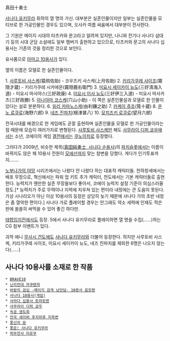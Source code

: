 真田十勇士

[[사나다 유키무라]] 휘하의 열 명의 가신. 대부분은 실존인물이지만 일부는 실존인물을 모티브로 한 가공인물인 경우도 있으며, 오사카 여름 싸움에서 대부분이 전사한다.

그 기원은 메이지 시대의 타츠카와 문고라고 알려져 있지만, 나니와 전기나 사나다 삼대기 등의 시대 군담 소설에도 일부 멤버가 출현하고 있으므로, 타츠카와 문고의 사나다 십용사는 기존의 것을 정리한 것으로 보인다.

유사품으로 [[아마고 10용사]]가 있다.

옆의 이름은 모델로 한 실존인물이다.

1. [[사루토비 사스케]](猿飛佐助) - 코우즈키 사스케(上月佐助)
2. [[키리가쿠레 사이조]](霧隠才蔵) - 키리가쿠레 시카에몬(霧隠鹿右衛門)
3. [[미요시 세이카이 뉴도]](三好淸海入道) - 미요시 마사야스(三好政康)
4. [[미요시 이사 뉴도]](三好伊三入道) - 미요시 마사카츠(三好政勝)
5. [[아나야마 코스케]](穴山小助) - 이 쪽은 실존인물설과 모델로 한 인물이 있다는 설로 분분하다.
6. [[유리 카마노스케]](由利鎌之助) 
7. [[카케이 쥬조]](筧十蔵) 
8. [[운노 로쿠로]](海野六郎) 
9. [[네즈 진파치]](根津甚八) 
10. [[모치즈키 로쿠로]](望月六郎)

전국시대를 배경으로 한 게임에도 곧잘 출현하며 실존인물을 모델로 한 가공인물이라는 점 때문에 모습이 여러가지로 변형된다. [[사루토비 사스케]]만 해도 [[사무라이 디퍼 쿄우]]에서는 소년, 코에이의 게임 [[결전]]에서는 [[쿠노이치]]로 등장했다.

그러다가 2009년, 비슷한 제목[http://www.newgin.co.jp/pub/machine/sanada/ (真田純勇士, 사나다 순용사)]의 [[파치슬롯]]에서는 이름이 바뀌지도 않은 채 10용사 전원이 [[모에선]]까지 맞는 참변을 당했다. 게다가 인기투표까지…….

[[노부나가의 야망]] 시리즈에서는 나왔다 안 나왔다 하는 대표적 캐릭터들.
천하창세에서는 배포 무장으로, 혁신에서는 파워 업 키트 추가 캐릭터, 천도에서는 기본 캐릭터들로 출현한다. 
능력치가 웬만한 실존 무장들보다 좋아서, 코에이 능력치 설정 기준이 의심스러울 정도.[* 능력치가 주로 무력이나 지력에 치우쳐 있는 편이라 내정에는 큰 도움이 못된다. 가상 시나리오가 아닌 이상 10용사의 등장은 상당히 늦기 때문에 사나다 가의 초반 내정은 좀 열악한 편이다.]
사나다 가로 플레이할 경우는 안그래도 약소 세력에 인재도 적은 판에 쏠쏠히 써먹을 수 있어 좋긴 하다만.

[[태합입지전]]에서도 등장. 5에서 사나다 유키무라로 플레이하면 열 명을 수집(……)하는 CG 첨부 이벤트가 있다.

괴작 애니 [[무사시 건도]]에도 [[사나다 유키무라]]와 더불어 등장한다. 하지만 사루토비 사스케, 키리가쿠레 사이조, 미요시 세이카이 뉴도, 네즈 진파치를 제외한 6명은 나오지 않는다(……)

== 사나다 10용사를 소재로 한 작품 ==
 * [[BRAVE10]]
 * [[닌자전대 카쿠렌쟈]]
 * [[바람의 검심 -메이지 검객 낭만담- 10용사 음모편]]
 * [[사나다 10용사(게임)]]
 * [[사라다 십용사 토마토맨]]
 * [[사무라이 디퍼 쿄우]]
 * [[속공 생도회]]
 * [[전국 세이버 후지마루 지옥변]]
 * [[풍신의 문]]
 * [[풍운! 사나다 유키무라]]
 * [[허무전사 미로쿠]]

